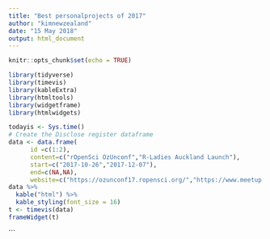 ```yaml
---
title: "Best personalprojects of 2017"
author: "kimnewzealand"
date: "15 May 2018"
output: html_document
---
```


```r
knitr::opts_chunk$set(echo = TRUE)
```


```r
library(tidyverse)
library(timevis)
library(kableExtra)
library(htmltools)
library(widgetframe)
library(htmlwidgets)
```


```r
todayis <- Sys.time()
# Create the Disclose register dataframe
data <- data.frame(
      id =c(1:2),
      content=c("rOpenSci OzUnconf","R-Ladies Auckland Launch"),
      start=c("2017-10-26","2017-12-07"),
      end=c(NA,NA),
      website=c("https://ozunconf17.ropensci.org/","https://www.meetup.com/rladies-auckland"))
data %>%
  kable("html") %>%
  kable_styling(font_size = 16)
t <- timevis(data)
frameWidget(t)
```
```

